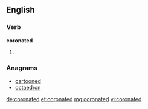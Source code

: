 ==English==

===Verb===
'''coronated'''

# {{past of|[[coronate]]}}

===Anagrams===
* [[cartooned#English|cartooned]]
* [[octaedron#English|octaedron]]

[[de:coronated]]
[[et:coronated]]
[[mg:coronated]]
[[vi:coronated]]